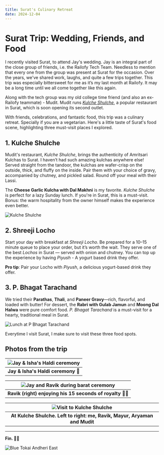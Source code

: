 ```yaml
---
title: Surat's Culinary Retreat
date: 2024-12-04
---
```

# Surat Trip: Wedding, Friends, and Food
I recently visited Surat, to attend Jay's wedding. Jay is an integral part of the close group of friends,  i.e. the Railofy Tech Team. Needless to mention that every one from the group was present at Surat for the occasion. Over the years, we've shared work, laughs, and quite a few trips together.  This trip was especially bittersweet for me as it’s my last month at Railofy. It may be a long time until we all come together like this again.

Along with the tech group was my old college time friend (and also an ex-Railofy teammate) - Mudit. Mudit runs *[Kulche Shulche](https://maps.app.goo.gl/xhMeuff61FfyvN4PA)*, a popular restaurant in Surat, which is soon opening its second outlet.

With friends, celebrations, and fantastic food, this trip was a culinary retreat. Specially if you are a vegetarian. Here's a little taste of Surat's food scene, highlighting three must-visit places I explored.

## 1. Kulche Shulche

Mudit's restaurant, _Kulche Shulche_, brings the authenticity of Amritsari Kulchas to Surat. I haven’t had such amazing kulchas anywhere else! Served straight from the tandoor, the kulchas are wafer-crisp on the outside, thick, and fluffy on the inside. Pair them with your choice of gravy, accompanied by chutney, and pickled salad. Round off your meal with their Lassi.

The **Cheese Garlic Kulcha with Dal Makhni** is my favorite. _Kulche Shulche_ is perfect for a lazy Sunday lunch. If you're in Surat, this is a must-visit. Bonus: the warm hospitality from the owner himself makes the experience even better.

![Kulche Shulche](https://ik.imagekit.io/zmc91qb0y1t/tr:h-600,q-90/portfolio/blogs/surat-trip/kulche-shulche-food_tZemQunho.jpeg?updatedAt=1733567855083 "Kulche Shulche, Surat")
## 2. Shreeji Locho

Start your day with breakfast at *Shreeji Locho*. Be prepared for a 10–15 minute queue to place your order, but it’s worth the wait. They serve one of the best *Lochos* in Surat —  served with onion and chutney. You can top up the experience by having _Piyush_ - A yogurt based drink they offer.

**Pro tip**: Pair your Locho with *Piyush*, a delicious yogurt-based drink they offer.

## 3. P.  Bhagat Tarachand
We tried their **Parathas**, **Thali**, and **Paneer Gravy**—rich, flavorful, and loaded with butter! For dessert, the **Rabri with Gulab Jamun** and **Moong Dal Halwa** were pure comfort food. _P. Bhagat Tarachand_ is a must-visit for a hearty, traditional meal in Surat.

![Lunch at P Bhagat Tarachand](https://ik.imagekit.io/zmc91qb0y1t/tr:h-600,q-90/portfolio/blogs/surat-trip/p-bhagat-tarachand-surat_qHbFo-jq2.jpeg?updatedAt=1733560390807 "P Bhagat Tarachand")

Everytime I visit Surat, I make sure to visit these three food spots.

## Photos from the trip

| ![Jay & Isha's Haldi ceremony](https://ik.imagekit.io/zmc91qb0y1t/tr:h-600,q-90/portfolio/blogs/surat-trip/jay-and-isha-haldi.jpg?updatedAt=1733559259379 "Jay and Isha on their Haldi ceremony") | 
|:--:| 
| **Jay & Isha's Haldi ceremony 💛** |

| ![Jay and Ravik during barat ceremony](https://ik.imagekit.io/zmc91qb0y1t/tr:h-600,q-90/portfolio/blogs/surat-trip/jay-barat.jpg?updatedAt=1733559232597 "Jay and Ravik during barat ceremony") | 
|:--:| 
| **Ravik (right) enjoying his 15 seconds of royalty 🫅🏻** |

| ![Visit to Kulche Shulche](https://ik.imagekit.io/zmc91qb0y1t/tr:h-600,q-90/portfolio/blogs/surat-trip/visit-to-kulche-shulche_BiqI_2sN2h.jpeg?updatedAt=1733560998328 "Visit to Kulche Shulche") | 
|:--:| 
| **At Kulche Shulche. Left to right: me, Ravik, Mayur, Aryaman and Mudit** |

---
**Fin. ✌🏼**

![Blue Tokai Andheri East](https://ik.imagekit.io/zmc91qb0y1t/tr:h-600,q-90/portfolio/blogs/surat-trip/blue-tokai-andheri-east__1HdQre6yD.jpeg?updatedAt=1733568596387 "Blue Tokai Andheri East")